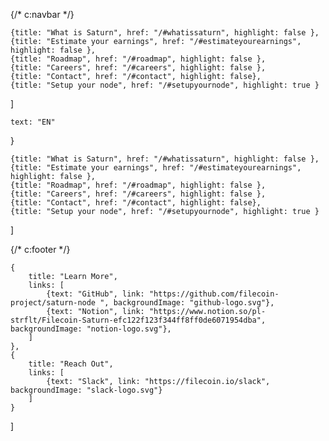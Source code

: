 {/* c:navbar */}

    {title: "What is Saturn", href: "/#whatissaturn", highlight: false },
    {title: "Estimate your earnings", href: "/#estimateyourearnings", highlight: false },
    {title: "Roadmap", href: "/#roadmap", highlight: false },
    {title: "Careers", href: "/#careers", highlight: false },
    {title: "Contact", href: "/#contact", highlight: false},
    {title: "Setup your node", href: "/#setupyournode", highlight: true }

]

    text: "EN"
}

    {title: "What is Saturn", href: "/#whatissaturn", highlight: false },
    {title: "Estimate your earnings", href: "/#estimateyourearnings", highlight: false },
    {title: "Roadmap", href: "/#roadmap", highlight: false },
    {title: "Careers", href: "/#careers", highlight: false },
    {title: "Contact", href: "/#contact", highlight: false},
    {title: "Setup your node", href: "/#setupyournode", highlight: true }

]

{/* c:footer */}

    {
        title: "Learn More",
        links: [
            {text: "GitHub", link: "https://github.com/filecoin-project/saturn-node ", backgroundImage: "github-logo.svg"},
            {text: "Notion", link: "https://www.notion.so/pl-strflt/Filecoin-Saturn-efc122f123f344ff8ff0de6071954dba", backgroundImage: "notion-logo.svg"},
        ]
    },
    {
        title: "Reach Out",
        links: [
            {text: "Slack", link: "https://filecoin.io/slack", backgroundImage: "slack-logo.svg"}
        ]
    }
]
